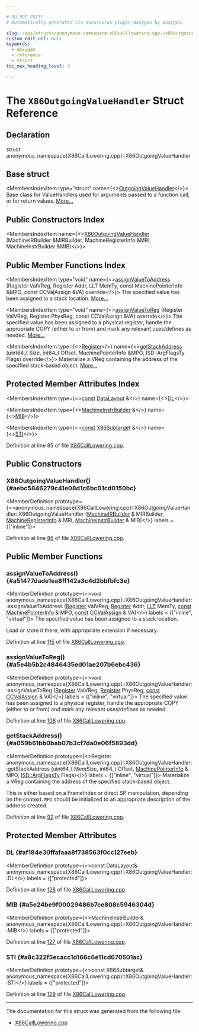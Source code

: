 ```yaml
---

# DO NOT EDIT!
# Automatically generated via docusaurus-plugin-doxygen by Doxygen.

slug: /api/structs/anonymous-namespace-x86calllowering-cpp-/x86outgoingvaluehandler
custom_edit_url: null
keywords:
  - doxygen
  - reference
  - struct
toc_max_heading_level: 3

---
```





# The `X86OutgoingValueHandler` Struct Reference

<DoxygenPage pluginConfig={pluginConfig}>



## Declaration

<CodeBlock>struct anonymous_namespace{X86CallLowering.cpp}::X86OutgoingValueHandler</CodeBlock>

## Base struct

<MembersIndex>

<MembersIndexItem
  type="struct"
  name={<><a href="/docs/api/structs/llvm/calllowering/outgoingvaluehandler">OutgoingValueHandler</a></>}>
Base class for ValueHandlers used for arguments passed to a function call, or for return values. <a href="/docs/api/structs/llvm/calllowering/outgoingvaluehandler/#details">More...</a>
</MembersIndexItem>

</MembersIndex>

## Public Constructors Index

<MembersIndex>

<MembersIndexItem
  name={<><a href="#aebc5846279c41e08d1c6bc01cd0150bc">X86OutgoingValueHandler</a> (MachineIRBuilder &amp;MIRBuilder, MachineRegisterInfo &amp;MRI, MachineInstrBuilder &amp;MIB)</>}>
</MembersIndexItem>

</MembersIndex>

## Public Member Functions Index

<MembersIndex>

<MembersIndexItem
  type="void"
  name={<><a href="#a51477dade1ea8ff142a3c4d2bbfbfc3e">assignValueToAddress</a> (Register ValVReg, Register Addr, LLT MemTy, const MachinePointerInfo &amp;MPO, const CCValAssign &amp;VA) override</>}>
The specified value has been assigned to a stack location. <a href="#a51477dade1ea8ff142a3c4d2bbfbfc3e">More...</a>
</MembersIndexItem>

<MembersIndexItem
  type="void"
  name={<><a href="#a5e4b5b2c4846435ed01ae207b6ebc436">assignValueToReg</a> (Register ValVReg, Register PhysReg, const CCValAssign &amp;VA) override</>}>
The specified value has been assigned to a physical register, handle the appropriate COPY (either to or from) and mark any relevant uses/defines as needed. <a href="#a5e4b5b2c4846435ed01ae207b6ebc436">More...</a>
</MembersIndexItem>

<MembersIndexItem
  type={<><a href="/docs/api/classes/llvm/register">Register</a></>}
  name={<><a href="#a059b61bb0bab07b3cf7da0e06f5893dd">getStackAddress</a> (uint64&#95;t Size, int64&#95;t Offset, MachinePointerInfo &amp;MPO, ISD::ArgFlagsTy Flags) override</>}>
Materialize a VReg containing the address of the specified stack-based object. <a href="#a059b61bb0bab07b3cf7da0e06f5893dd">More...</a>
</MembersIndexItem>

</MembersIndex>

## Protected Member Attributes Index

<MembersIndex>

<MembersIndexItem
  type={<><a href="/docs/api/files/lib/lib/target/lib/target/aarch64/aarch64promoteconstant-cpp/#a90f8350fecae261c25be85d38b451bff">const</a> <a href="/docs/api/classes/llvm/datalayout">DataLayout</a> &amp;</>}
  name={<><a href="#af184e30ffafaaa8f738563f0cc127eeb">DL</a></>}>
</MembersIndexItem>

<MembersIndexItem
  type={<><a href="/docs/api/classes/llvm/machineinstrbuilder">MachineInstrBuilder</a> &amp;</>}
  name={<><a href="#a5e24be9f00029486b7ce808c5946304d">MIB</a></>}>
</MembersIndexItem>

<MembersIndexItem
  type={<><a href="/docs/api/files/lib/lib/target/lib/target/aarch64/aarch64promoteconstant-cpp/#a90f8350fecae261c25be85d38b451bff">const</a> <a href="/docs/api/classes/llvm/x86subtarget">X86Subtarget</a> &amp;</>}
  name={<><a href="#a8c322f5ecacc1d166c6e11cd670501ac">STI</a></>}>
</MembersIndexItem>

</MembersIndex>


Definition at line 85 of file <a href="/docs/api/files/lib/lib/target/lib/target/x86/lib/target/x86/gisel/x86calllowering-cpp">X86CallLowering.cpp</a>.

<SectionDefinition>

## Public Constructors

### X86OutgoingValueHandler() {#aebc5846279c41e08d1c6bc01cd0150bc}

<MemberDefinition
  prototype={<>anonymous&#95;namespace&#123;X86CallLowering.cpp&#125;::X86OutgoingValueHandler::X86OutgoingValueHandler (<a href="/docs/api/classes/llvm/machineirbuilder">MachineIRBuilder</a> &amp; MIRBuilder, <a href="/docs/api/classes/llvm/machineregisterinfo">MachineRegisterInfo</a> &amp; MRI, <a href="/docs/api/classes/llvm/machineinstrbuilder">MachineInstrBuilder</a> &amp; MIB)</>}
  labels = {["inline"]}>

Definition at line <a href="/docs/api/files/lib/lib/target/lib/target/x86/lib/target/x86/gisel/x86calllowering-cpp/#l00086">86</a> of file <a href="/docs/api/files/lib/lib/target/lib/target/x86/lib/target/x86/gisel/x86calllowering-cpp">X86CallLowering.cpp</a>.
</MemberDefinition>

</SectionDefinition>

<SectionDefinition>

## Public Member Functions

### assignValueToAddress() {#a51477dade1ea8ff142a3c4d2bbfbfc3e}

<MemberDefinition
  prototype={<>void anonymous&#95;namespace&#123;X86CallLowering.cpp&#125;::X86OutgoingValueHandler::assignValueToAddress (<a href="/docs/api/classes/llvm/register">Register</a> ValVReg, <a href="/docs/api/classes/llvm/register">Register</a> Addr, <a href="/docs/api/classes/llvm/llt">LLT</a> MemTy, <a href="/docs/api/files/lib/lib/target/lib/target/aarch64/aarch64promoteconstant-cpp/#a90f8350fecae261c25be85d38b451bff">const</a> <a href="/docs/api/structs/llvm/machinepointerinfo">MachinePointerInfo</a> &amp; MPO, <a href="/docs/api/files/lib/lib/target/lib/target/aarch64/aarch64promoteconstant-cpp/#a90f8350fecae261c25be85d38b451bff">const</a> <a href="/docs/api/classes/llvm/ccvalassign">CCValAssign</a> &amp; VA)</>}
  labels = {["inline", "virtual"]}>
The specified value has been assigned to a stack location.

Load or store it there, with appropriate extension if necessary.

Definition at line <a href="/docs/api/files/lib/lib/target/lib/target/x86/lib/target/x86/gisel/x86calllowering-cpp/#l00115">115</a> of file <a href="/docs/api/files/lib/lib/target/lib/target/x86/lib/target/x86/gisel/x86calllowering-cpp">X86CallLowering.cpp</a>.
</MemberDefinition>

### assignValueToReg() {#a5e4b5b2c4846435ed01ae207b6ebc436}

<MemberDefinition
  prototype={<>void anonymous&#95;namespace&#123;X86CallLowering.cpp&#125;::X86OutgoingValueHandler::assignValueToReg (<a href="/docs/api/classes/llvm/register">Register</a> ValVReg, <a href="/docs/api/classes/llvm/register">Register</a> PhysReg, <a href="/docs/api/files/lib/lib/target/lib/target/aarch64/aarch64promoteconstant-cpp/#a90f8350fecae261c25be85d38b451bff">const</a> <a href="/docs/api/classes/llvm/ccvalassign">CCValAssign</a> &amp; VA)</>}
  labels = {["inline", "virtual"]}>
The specified value has been assigned to a physical register, handle the appropriate COPY (either to or from) and mark any relevant uses/defines as needed.

Definition at line <a href="/docs/api/files/lib/lib/target/lib/target/x86/lib/target/x86/gisel/x86calllowering-cpp/#l00108">108</a> of file <a href="/docs/api/files/lib/lib/target/lib/target/x86/lib/target/x86/gisel/x86calllowering-cpp">X86CallLowering.cpp</a>.
</MemberDefinition>

### getStackAddress() {#a059b61bb0bab07b3cf7da0e06f5893dd}

<MemberDefinition
  prototype={<>Register anonymous&#95;namespace&#123;X86CallLowering.cpp&#125;::X86OutgoingValueHandler::getStackAddress (uint64&#95;t MemSize, int64&#95;t Offset, <a href="/docs/api/structs/llvm/machinepointerinfo">MachinePointerInfo</a> &amp; MPO, <a href="/docs/api/structs/llvm/isd/argflagsty">ISD::ArgFlagsTy</a> Flags)</>}
  labels = {["inline", "virtual"]}>
Materialize a VReg containing the address of the specified stack-based object.

This is either based on a FrameIndex or direct SP manipulation, depending on the context. <code>MPO</code> should be initialized to an appropriate description of the address created.

Definition at line <a href="/docs/api/files/lib/lib/target/lib/target/x86/lib/target/x86/gisel/x86calllowering-cpp/#l00092">92</a> of file <a href="/docs/api/files/lib/lib/target/lib/target/x86/lib/target/x86/gisel/x86calllowering-cpp">X86CallLowering.cpp</a>.
</MemberDefinition>

</SectionDefinition>

<SectionDefinition>

## Protected Member Attributes

### DL {#af184e30ffafaaa8f738563f0cc127eeb}

<MemberDefinition
  prototype={<>const DataLayout&amp; anonymous&#95;namespace&#123;X86CallLowering.cpp&#125;::X86OutgoingValueHandler::DL</>}
  labels = {["protected"]}>

Definition at line <a href="/docs/api/files/lib/lib/target/lib/target/x86/lib/target/x86/gisel/x86calllowering-cpp/#l00128">128</a> of file <a href="/docs/api/files/lib/lib/target/lib/target/x86/lib/target/x86/gisel/x86calllowering-cpp">X86CallLowering.cpp</a>.
</MemberDefinition>

### MIB {#a5e24be9f00029486b7ce808c5946304d}

<MemberDefinition
  prototype={<>MachineInstrBuilder&amp; anonymous&#95;namespace&#123;X86CallLowering.cpp&#125;::X86OutgoingValueHandler::MIB</>}
  labels = {["protected"]}>

Definition at line <a href="/docs/api/files/lib/lib/target/lib/target/x86/lib/target/x86/gisel/x86calllowering-cpp/#l00127">127</a> of file <a href="/docs/api/files/lib/lib/target/lib/target/x86/lib/target/x86/gisel/x86calllowering-cpp">X86CallLowering.cpp</a>.
</MemberDefinition>

### STI {#a8c322f5ecacc1d166c6e11cd670501ac}

<MemberDefinition
  prototype={<>const X86Subtarget&amp; anonymous&#95;namespace&#123;X86CallLowering.cpp&#125;::X86OutgoingValueHandler::STI</>}
  labels = {["protected"]}>

Definition at line <a href="/docs/api/files/lib/lib/target/lib/target/x86/lib/target/x86/gisel/x86calllowering-cpp/#l00129">129</a> of file <a href="/docs/api/files/lib/lib/target/lib/target/x86/lib/target/x86/gisel/x86calllowering-cpp">X86CallLowering.cpp</a>.
</MemberDefinition>

</SectionDefinition>

<hr/>

The documentation for this struct was generated from the following file:

<ul>
<li><a href="/docs/api/files/lib/lib/target/lib/target/x86/lib/target/x86/gisel/x86calllowering-cpp">X86CallLowering.cpp</a></li>
</ul>

</DoxygenPage>
